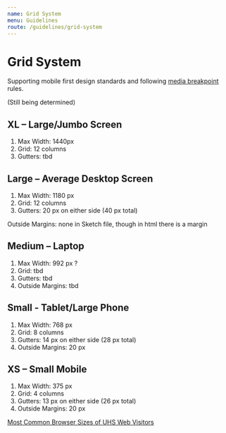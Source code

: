 ```yaml
---
name: Grid System
menu: Guidelines
route: /guidelines/grid-system
---
```


# Grid System

Supporting mobile first design standards and following [media breakpoint](/components/media-breakpoints "Design Standards, Media Breakpoints") rules.

(Still being determined)

## XL – Large/Jumbo Screen
<ol>
<li>Max Width: 1440px</li>
<li>Grid: 12 columns</li>
<li>Gutters: tbd</li>
</ol>


## Large – Average Desktop Screen
<ol>
<li>Max Width: 1180 px</li>
<li>Grid: 12 columns</li>
<li>Gutters: 20 px on either side (40 px total)</li>
</ol> 
Outside Margins: none in Sketch file, though in html there is a margin

## Medium – Laptop
<ol>
<li>Max Width: 992 px ?</li>
<li>Grid: tbd</li>
<li>Gutters: tbd</li>
<li>Outside Margins: tbd</li>
</ol>

## Small - Tablet/Large Phone
<ol>
<li>Max Width: 768 px</li>
<li>Grid: 8 columns</li>
<li>Gutters: 14 px on either side (28 px total)</li>
<li>Outside Margins: 20 px</li>
</ol>

## XS – Small Mobile
<ol>
<li>Max Width: 375 px</li>
<li>Grid: 4 columns</li>
<li>Gutters: 13 px on either side (26 px total)</li>
<li>Outside Margins: 20 px</li>
</ol>

[Most Common Browser Sizes of UHS Web Visitors](https://docs.google.com/spreadsheets/d/1R2ZBO5q0JjvIgQWCLiblNxvkON0mCK9GFaxWjQmJLKs/edit#gid=1285399807)
